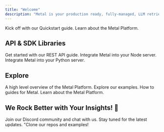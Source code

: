 ```yaml
---
title: "Welcome"
description: "Metal is your production ready, fully-managed, LLM retrieval engine."
---
```


<CardGroup>
  <Card title="Quickstart" icon="play" href="getting-started">
    Kick off with our Quickstart guide.
  </Card>
  <Card title="How Metal works" icon="rectangles-mixed" href="/learn-introduction">
    Learn about the Metal Platform.
  </Card>
</CardGroup>

## API & SDK Libraries

<Card title="API Endpoints" icon="globe" href="/rest-api">
  Get started with our REST API guide.
</Card>

<CardGroup>
  <Card title="Node.js SDK" icon="js" href="/api-reference/node">
    Integrate Metal into your Node server.
  </Card>
  <Card title="Python SDK" icon="python" href="/api-reference/python">
    Integrate Metal into your Python server.
  </Card>
</CardGroup>

## Explore

<CardGroup>
  <Card title="Concepts" icon="rectangles-mixed" href="/learn-introduction">
    A high level overview of the Metal Platform.
  </Card>
  <Card title="Examples" icon="code" href="examples/overview">
    Explore our examples.
  </Card>
    <Card title="Guides" icon="bars-staggered" href="/guides">
    How to guides for Metal.
  </Card>
    <Card title="Platform" icon="sitemap" href="/platform">
    Learn about the Metal Platform.
  </Card>
</CardGroup>

## We Rock Better with Your Insights! 🎸

<CardGroup>
  <Card title="Join our Discord" icon="discord" href="https://discord.com/channels/1071958892134793306/1071958892617146401">
    Join our Discord community and chat with us.
  </Card>
  <Card title="Follow us on X" icon="twitter" href="https://twitter.com/Metal_io">
    Stay tuned for the latest updates.
  </Card>
    <Card title="Star us on GitHub" icon="star" href="https://github.com/getmetal/Metal">
    "Clone our repos and examples!
  </Card>

</CardGroup>
